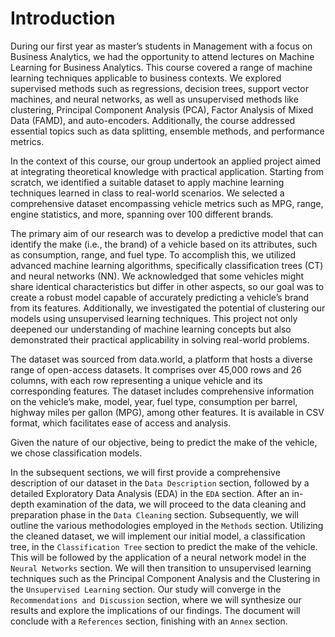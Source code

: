 
# Introduction

During our first year as master’s students in Management with a focus on Business Analytics, we had the opportunity to attend lectures on Machine Learning for Business Analytics. This course covered a range of machine learning techniques applicable to business contexts. We explored supervised methods such as regressions, decision trees, support vector machines, and neural networks, as well as unsupervised methods like clustering, Principal Component Analysis (PCA), Factor Analysis of Mixed Data (FAMD), and auto-encoders. Additionally, the course addressed essential topics such as data splitting, ensemble methods, and performance metrics.

In the context of this course, our group undertook an applied project aimed at integrating theoretical knowledge with practical application. Starting from scratch, we identified a suitable dataset to apply machine learning techniques learned in class to real-world scenarios. We selected a comprehensive dataset encompassing vehicle metrics such as MPG, range, engine statistics, and more, spanning over 100 different brands.

The primary aim of our research was to develop a predictive model that can identify the make (i.e., the brand) of a vehicle based on its attributes, such as consumption, range, and fuel type. To accomplish this, we utilized advanced machine learning algorithms, specifically classification trees (CT) and neural networks (NN). We acknowledged that some vehicles might share identical characteristics but differ in other aspects, so our goal was to create a robust model capable of accurately predicting a vehicle’s brand from its features. Additionally, we investigated the potential of clustering our models using unsupervised learning techniques. This project not only deepened our understanding of machine learning concepts but also demonstrated their practical applicability in solving real-world problems.

The dataset was sourced from data.world, a platform that hosts a diverse range of open-access datasets. It comprises over 45,000 rows and 26 columns, with each row representing a unique vehicle and its corresponding features. The dataset includes comprehensive information on the vehicle’s make, model, year, fuel type, consumption per barrel, highway miles per gallon (MPG), among other features. It is available in CSV format, which facilitates ease of access and analysis.

Given the nature of our objective, being to predict the make of the vehicle, we chose classification models. 

In the subsequent sections, we will first provide a comprehensive description of our dataset in the `Data Description` section, followed by a detailed Exploratory Data Analysis (EDA) in the `EDA` section. After an in-depth examination of the data, we will proceed to the data cleaning and preparation phase in the `Data Cleaning` section. Subsequently, we will outline the various methodologies employed in the `Methods` section. Utilizing the cleaned dataset, we will implement our initial model, a classification tree, in the `Classification Tree` section to predict the make of the vehicle. This will be followed by the application of a neural network model in the `Neural Networks` section. We will then transition to unsupervised learning techniques such as the Principal Component Analysis and the Clustering in the `Unsupervised Learning` section. Our study will converge in the `Recommendations and Discussion` section, where we will synthesize our results and explore the implications of our findings. The document will conclude with a `References` section, finishing with an `Annex` section.

